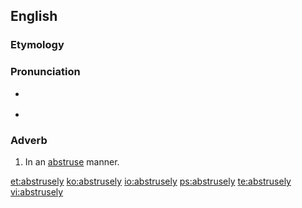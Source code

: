 ==English==

===Etymology===
{{suffix|abstruse|ly}}

===Pronunciation===
* {{a|RP}} {{IPA|/əbˈstruːs.li/}}
* {{a|US}} {{IPA|/æbˈstrus.li/|/əbˈstrus.li/}}

===Adverb===
{{en-adv}}

# In an [[abstruse]] manner.

[[et:abstrusely]]
[[ko:abstrusely]]
[[io:abstrusely]]
[[ps:abstrusely]]
[[te:abstrusely]]
[[vi:abstrusely]]